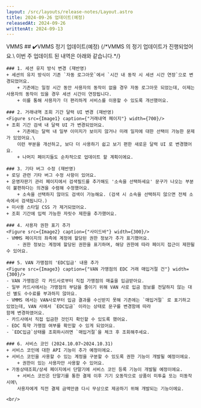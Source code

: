 ```yaml
---
layout: /src/layouts/release-notes/Layout.astro
title: 2024-09-26 업데이트(예정)
releasedAt: 2024-09-26
writtenAt: 2024-09-13
---
```



<Frame>
    <Badge style={'web'}>VMMS</Badge>
    ## ✔️VMMS 정기 업데이트(예정)
    {/*VMMS 의 정기 업데이트가 진행되었어요.\
    이번 주 업데이트 된 내역은 아래와 같습니다.*/}

    ### 1. 세션 유지 방식 변경 (재반영)
    + 세션의 유지 방식이 기존 `자동 로그아웃`에서 `시간 내 동작 시 세션 시간 연장`으로 변경되었어요.
        + 기존에는 일정 시간 동안 사용자의 동작이 없을 경우 자동 로그아웃 되었는데, 이제는 사용자의 동작이 있을 경우 세션 시간이 연장됩니다.
        + 이를 통해 사용자가 더 편리하게 서비스를 이용할 수 있도록 개선했어요.

    ### 2. 거래내역 조회 기간 달력 UI 변경 (재반영)
    <Figure src={Image1} caption={"거래내역 페이지"} width={700}/>
    + 조회 기간 검색 내 달력 UI 가 변경되었어요.
        + 기존에는 달력 내 일부 이미지가 보이지 않거나 미래 일자에 대한 선택이 가능한 문제가 있었어요.\
        이런 부분을 개선하고, 보다 더 사용하기 쉽고 보기 편한 새로운 달력 UI 로 변경했어요.
        + 나머지 페이지들도 순차적으로 업데이트 할 계획이에요.

    ### 3. 기타 버그 수정 (재반영)
    + 로딩 관련 기타 버그 수정 사항이 있어요.
    + 운영자판기 관리 페이지에서 검색필드를 추가해도 '소속을 선택하세요' 문구가 나오는 부분이 불편하다는 의견을 수렴해 수정했어요.
        + 소속을 선택하지 않아도 검색이 가능해요. (검색 시 소속을 선택하지 않으면 전체 소속에서 검색됩니다.)
    + 미사용 스타일 CSS 가 제거되었어요.
    + 조회 기간에 입력 가능한 자릿수 제한을 추가했어요.

    ### 4. 사용자 권한 표기 추가
    <Figure src={Image2} caption={"사이드바"} width={300}/>
    - VMMS 페이지의 좌측에 계정에 할당된 권한 정보가 추가 표기했어요.
        - 권한 정보는 계정에 할당된 권한을 표기하며, 해당 권한에 따라 페이지 접근이 제한될 수 있어요.

    ### 5. VAN 가맹점의 'EDC입금' 내용 추가
    <Figure src={Image3} caption={"VAN 가맹점의 EDC 거래 매입거절 건"} width={300}/>
    - VAN 가맹점은 각 카드사로부터 직접 가맹점의 매출을 입금받아요.
    - 일부 카드사에서는 가맹점의 부담을 줄이기 위해 VAN 사로 입금 정보를 전달하지 않는 대신 별도 수수료를 부과하지 않아요.
    - VMMS 에서는 VAN사로부터 입금 결과를 수신받지 못해 기존에는 `매입거절` 로 표기하고 있었는데, VAN 사에서 `EDC입금` 이라는 상태로 문구를 변경함에 따라
    함께 변경하였어요.
    - 카드사에서 직접 입금한 것인지 확인할 수 있도록 했어요.
    - EDC 특약 가맹점 여부를 확인할 수 있게 되었어요.
    - `EDC입금`상태를 조회하시려면 `매입거절`을 체크 후 조회해주세요.

    ### 6. 서비스 코인 (2024.10.07~2024.10.31)
    + 서비스 코인에 대한 API 기능이 추가 예정이에요.
    + 서비스 코인을 사용할 수 있는 계정을 구분할 수 있도록 권한 기능이 개발될 예정이에요.
        + 권한이 있는 사용자만 사용할 수 있어요.
    + 가동상태조회/상세 페이지에서 단말기에 서비스 코인 등록 기능이 개발될 예정이에요.
        + 서비스 코인은 단말기를 통한 결제 이후 기기 오동작으로 상품이 미투출 또는 미동작 시에\
        사용자에게 직전 결제 금액만큼 다시 무상으로 제공하기 위해 개발되는 기능이에요.

    <br/>
</Frame>